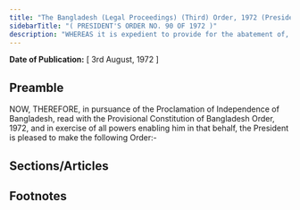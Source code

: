```yaml
---
title: "The Bangladesh (Legal Proceedings) (Third) Order, 1972 (President's Order)"
sidebarTitle: "( PRESIDENT'S ORDER NO. 90 OF 1972 )"
description: "WHEREAS it is expedient to provide for the abatement of, and barring the jurisdiction of courts from entertaining, certain suits, appeals, applications and other legal proceedings;"
---
```


**Date of Publication:** [ 3rd August, 1972 ]

## Preamble

NOW, THEREFORE, in pursuance of the Proclamation of Independence of Bangladesh, read with the Provisional Constitution of Bangladesh Order, 1972, and in exercise of all powers enabling him in that behalf, the President is pleased to make the following Order:-

## Sections/Articles

## Footnotes
